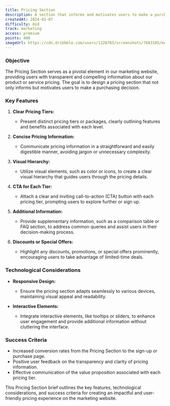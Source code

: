 ```yaml
---
title: Pricing Section
description: A section that informs and motivates users to make a purchasing decision
createdAt: 2024-01-07
difficulty: mid
track: marketing
access: premium
points: 400
imageUrl: https://cdn.dribbble.com/users/1126703/screenshots/7683105/media/8a5387f6f555ee543bf81f92abf81cc9.png?resize=1600x1200&vertical=center
---
```


### Objective

The Pricing Section serves as a pivotal element in our marketing website, providing users with transparent and compelling information about our product or service pricing. The goal is to design a pricing section that not only informs but motivates users to make a purchasing decision.

### Key Features

1. **Clear Pricing Tiers:**

   - Present distinct pricing tiers or packages, clearly outlining features and benefits associated with each level.

2. **Concise Pricing Information:**

   - Communicate pricing information in a straightforward and easily digestible manner, avoiding jargon or unnecessary complexity.

3. **Visual Hierarchy:**

   - Utilize visual elements, such as color or icons, to create a clear visual hierarchy that guides users through the pricing details.

4. **CTA for Each Tier:**

   - Attach a clear and inviting call-to-action (CTA) button with each pricing tier, prompting users to explore further or sign up.

5. **Additional Information:**

   - Provide supplementary information, such as a comparison table or FAQ section, to address common queries and assist users in their decision-making process.

6. **Discounts or Special Offers:**
   - Highlight any discounts, promotions, or special offers prominently, encouraging users to take advantage of limited-time deals.

### Technological Considerations

- **Responsive Design:**

  - Ensure the pricing section adapts seamlessly to various devices, maintaining visual appeal and readability.

- **Interactive Elements:**
  - Integrate interactive elements, like tooltips or sliders, to enhance user engagement and provide additional information without cluttering the interface.

### Success Criteria

- Increased conversion rates from the Pricing Section to the sign-up or purchase page.
- Positive user feedback on the transparency and clarity of pricing information.
- Effective communication of the value proposition associated with each pricing tier.

This Pricing Section brief outlines the key features, technological considerations, and success criteria for creating an impactful and user-friendly pricing experience on the marketing website.
